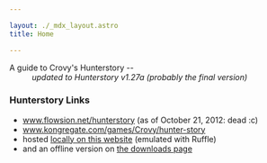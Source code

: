 ---

layout: ./_mdx_layout.astro
title: Home

---

A guide to Crovy's Hunterstory --  
<span style="margin-left: 40px">_updated to Hunterstory v1.27a (probably the final version)_</span>

### Hunterstory Links

 * www.flowsion.net/hunterstory (as of October 21, 2012: dead :c)
 * www.kongregate.com/games/Crovy/hunter-story
 * hosted [locally on this website](play.html) (emulated with Ruffle) 
 * and an offline version on [the downloads page](downloads)
